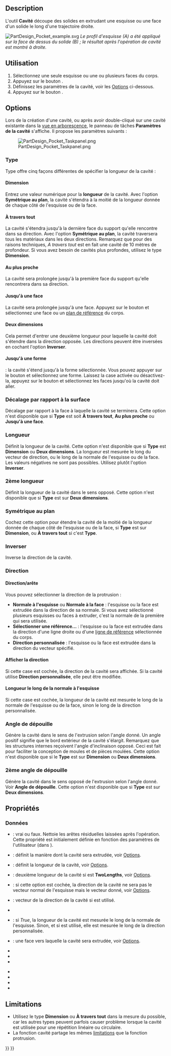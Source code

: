 <languages/>

{{Docnav/fr
|[[PartDesign_AdditiveWedge/fr|Pyramide tronquée additive]]
|[[PartDesign_Hole/fr|Perçage]]
|[[PartDesign_Workbench/fr|Atelier PartDesign]]
|IconL=PartDesign_AdditiveWedge.svg
|IconR=PartDesign_Hole.svg
|IconC=Workbench_PartDesign.svg
}}

{{GuiCommand/fr
|Name=PartDesign_Pocket
|Name/fr=PartDesign Cavité
|MenuLocation=PartDesign → Créer une fonction soustractive → Cavité
|Workbenches=[[PartDesign_Workbench/fr|PartDesign]]
|SeeAlso=[[PartDesign_Pad/fr|PartDesign Protrusion]]
}}

==Description==

L'outil '''Cavité''' découpe des solides en extrudant une esquisse ou une face d'un solide le long d'une trajectoire droite.

[[File:PartDesign Pocket example.svg|none]]
''Le profil d'esquisse (A) a été appliqué sur la face de dessus du solide (B) ; le résultat après l'opération de cavité est montré à droite.''

<span id="Usage"></span>
==Utilisation==

# Sélectionnez une seule esquisse ou une ou plusieurs faces du corps.
# Appuyez sur le bouton {{Button|[[Image:PartDesign_Pocket.svg|16px]] [[PartDesign_Pocket/fr|Cavité]]}}.
# Définissez les paramètres de la cavité, voir les [[#Options|Options]] ci-dessous.
# Appuyez sur le bouton {{Button|OK}}.

==Options==

Lors de la création d'une cavité, ou après avoir double-cliqué sur une cavité existante dans la [[Tree_view/fr|vue en arborescence]], le panneau de tâches '''Paramètres de la cavité''' s'affiche. Il propose les paramètres suivants :

[[Image:PartDesign_Pocket_Taskpanel.png|frame|left]]

===Type===

Type offre cinq façons différentes de spécifier la longueur de la cavité :

====Dimension====

Entrez une valeur numérique pour la '''longueur''' de la cavité. Avec l'option '''Symétrique au plan''', la cavité s'étendra à la moitié de la longueur donnée de chaque côté de l'esquisse ou de la face.

<span id="Through_all"></span>
====À travers tout====

La cavité s'étendra jusqu'à la dernière face du support qu'elle rencontre dans sa direction. Avec l'option '''Symétrique au plan''', la cavité traversera tous les matériaux dans les deux directions. Remarquez que pour des raisons techniques, ''A travers tout'' est en fait une cavité de 10 mètres de profondeur. Si vous avez besoin de cavités plus profondes, utilisez le type '''Dimension'''.

<span id="To_first"></span>
====Au plus proche====

La cavité sera prolongée jusqu'à la première face du support qu'elle rencontrera dans sa direction.

<span id="Up_to_face"></span>
====Jusqu'à une face====

La cavité sera prolongée jusqu'à une face. Appuyez sur le bouton {{Button|Sélectionner une face}} et sélectionnez une face ou un [[PartDesign_Plane/fr|plan de référence]] du corps.

<span id="Two_dimensions"></span>
====Deux dimensions====

Cela permet d'entrer une deuxième longueur pour laquelle la cavité doit s'étendre dans la direction opposée. Les directions peuvent être inversées en cochant l'option '''Inverser'''.

<span id="Up_to_shape"></span>
====Jusqu'à une forme====

{{Version/fr|1.0}} : la cavité s'étend jusqu'à la forme sélectionnée. Vous pouvez appuyer sur le bouton {{Button|Sélectionner une forme}} et sélectionnez une forme. Laissez la case {{Button|Sélectionner toutes les faces}} activée ou désactivez-la, appuyez sur le bouton {{Button|Sélectionner des faces}} et sélectionnez les faces jusqu'où la cavité doit aller.

<span id="Offset_to_face"></span>
=== Décalage par rapport à la surface ===

Décalage par rapport à la face à laquelle la cavité se terminera. Cette option n'est disponible que si '''Type''' est soit '''À travers tout''', '''Au plus proche''' ou '''Jusqu'à une face'''.

<span id="Length"></span>
===Longueur===

Définit la longueur de la cavité. Cette option n'est disponible que si '''Type''' est '''Dimension''' ou '''Deux dimensions'''. La longueur est mesurée le long du vecteur de direction, ou le long de la normale de l'esquisse ou de la face. Les valeurs négatives ne sont pas possibles. Utilisez plutôt l'option '''Inverser'''.

<span id="2nd_length"></span>
===2ème longueur===

Définit la longueur de la cavité dans le sens opposé. Cette option n'est disponible que si '''Type''' est sur '''Deux dimensions'''.

<span id="Symmetric_to_plane"></span>
===Symétrique au plan===

Cochez cette option pour étendre la cavité de la moitié de la longueur donnée de chaque côté de l'esquisse ou de la face, si '''Type''' est sur '''Dimension''', ou '''À travers tout''' si c'est '''Type'''.

<span id="Reversed"></span>
=== Inverser ===

Inverse la direction de la cavité.

<span id="Direction"></span>
===Direction ===

<span id="Direction/edge"></span>
==== Direction/arête ====

Vous pouvez sélectionner la direction de la protrusion :

* '''Normale à l'esquisse''' ou '''Normale à la face''' : l'esquisse ou la face est extrudée dans la direction de sa normale. Si vous avez sélectionné plusieurs esquisses ou faces à extruder, c'est la normale de la première qui sera utilisée.
* '''Sélectionner une référence...''' : l'esquisse ou la face est extrudée dans la direction d'une ligne droite ou d'une [[PartDesign_Line/fr|ligne de référence]] sélectionnée du corps.
* '''Direction personnalisée''' : l'esquisse ou la face est extrudée dans la direction du vecteur spécifié.

<span id="Show_direction"></span>
==== Afficher la direction ====

Si cette case est cochée, la direction de la cavité sera affichée. Si la cavité utilise '''Direction personnalisée''', elle peut être modifiée.

<span id="Length_along_sketch_normal"></span>
==== Longueur le long de la normale à l'esquisse ====

Si cette case est cochée, la longueur de la cavité est mesurée le long de la normale de l'esquisse ou de la face, sinon le long de la direction personnalisée.

<span id="Taper_angle"></span>
=== Angle de dépouille ===

Génère la cavité dans le sens de l'extrusion selon l'angle donné. Un angle positif signifie que le bord extérieur de la cavité s'élargit. Remarquez que les structures internes reçoivent l'angle d'inclinaison opposé. Ceci est fait pour faciliter la conception de moules et de pièces moulées. Cette option n'est disponible que si le '''Type''' est sur '''Dimension''' ou '''Deux dimensions'''.

<span id="2nd_taper_angle"></span>
=== 2ème angle de dépouille ===

Génère la cavité dans le sens opposé de l'extrusion selon l'angle donné. Voir '''Angle de dépouille'''. Cette option n'est disponible que si '''Type''' est sur '''Deux dimensions'''.

<span id="Properties"></span>
==Propriétés==

<span id="Data"></span>
===Données===

{{TitleProperty|Part Design}}

* {{PropertyData|Refine|Bool}} : vrai ou faux. Nettoie les arêtes résiduelles laissées après l'opération. Cette propriété est initialement définie en fonction des paramètres de l'utilisateur (dans {{MenuCommand|Préférences → PartDesign → Général → Paramètres des modèles}}).

{{TitleProperty|Pocket}}

* {{PropertyData|Type|Enumeration}} : définit la manière dont la cavité sera extrudée, voir [[#Options|Options]].
* {{PropertyData|Length|Length}} : définit la longueur de la cavité, voir [[#Options|Options]].
* {{PropertyData|Length2|Length}} : deuxième longueur de la cavité si {{PropertyData|Type}} est '''TwoLengths''', voir [[#Options|Options]].
* {{PropertyData|Use Custom Vector|Bool}} : si cette option est cochée, la direction de la cavité ne sera pas le vecteur normal de l'esquisse mais le vecteur donné, voir [[#Options|Options]].
* {{PropertyData|Direction|Vector}} : vecteur de la direction de la cavité si {{PropertyData|Use Custom Vector}} est utilisé.
* {{PropertyData|Reference Axis|LinkSub}}
* {{PropertyData|Along Sketch Normal|Bool}} : si ''True'', la longueur de la cavité est mesurée le long de la normale de l'esquisse. Sinon, et si {{PropertyData|Use Custom Vector}} est utilisé, elle est mesurée le long de la direction personnalisée.
* {{PropertyData|Up To Face|LinkSub}} : une face vers laquelle la cavité sera extrudée, voir [[#Options|Options]].
* {{PropertyData|Offset|Length}}
* {{PropertyData|Angle|Angle}}
* {{PropertyData|Angle2|Angle}}

{{TitleProperty|Sketch Based}}

* {{PropertyData|Profile|LinkSub}}
* {{PropertyData|Midplane|Bool}}
* {{PropertyData|Reversed|Bool}}
* {{PropertyData|Allow Multi Face|Bool}}

==Limitations==

* Utilisez le type '''Dimension''' ou '''À travers tout''' dans la mesure du possible, car les autres types peuvent parfois causer problème lorsque la cavité est utilisée pour une répétition linéaire ou circulaire.
* La fonction cavité partage les mêmes [[PartDesign_Pad/fr#Limitations|limitations]] que la fonction protrusion.


{{Docnav/fr
|[[PartDesign_AdditiveWedge/fr|Pyramide tronquée additive]]
|[[PartDesign_Hole/fr|Perçage]]
|[[PartDesign_Workbench/fr|Atelier PartDesign]]
|IconL=PartDesign_AdditiveWedge.svg
|IconR=PartDesign_Hole.svg
|IconC=Workbench_PartDesign.svg
}}

{{PartDesign Tools navi{{#translation:}}}}
{{Userdocnavi{{#translation:}}}}